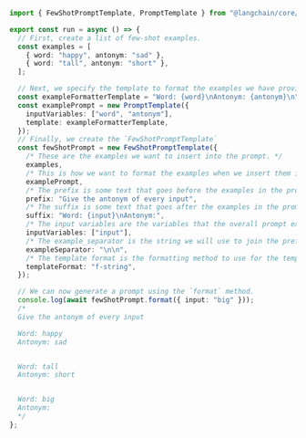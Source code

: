 ```typescript
import { FewShotPromptTemplate, PromptTemplate } from "@langchain/core/prompts";

export const run = async () => {
  // First, create a list of few-shot examples.
  const examples = [
    { word: "happy", antonym: "sad" },
    { word: "tall", antonym: "short" },
  ];

  // Next, we specify the template to format the examples we have provided.
  const exampleFormatterTemplate = "Word: {word}\nAntonym: {antonym}\n";
  const examplePrompt = new PromptTemplate({
    inputVariables: ["word", "antonym"],
    template: exampleFormatterTemplate,
  });
  // Finally, we create the `FewShotPromptTemplate`
  const fewShotPrompt = new FewShotPromptTemplate({
    /* These are the examples we want to insert into the prompt. */
    examples,
    /* This is how we want to format the examples when we insert them into the prompt. */
    examplePrompt,
    /* The prefix is some text that goes before the examples in the prompt. Usually, this consists of instructions. */
    prefix: "Give the antonym of every input",
    /* The suffix is some text that goes after the examples in the prompt. Usually, this is where the user input will go */
    suffix: "Word: {input}\nAntonym:",
    /* The input variables are the variables that the overall prompt expects. */
    inputVariables: ["input"],
    /* The example_separator is the string we will use to join the prefix, examples, and suffix together with. */
    exampleSeparator: "\n\n",
    /* The template format is the formatting method to use for the template. Should usually be f-string. */
    templateFormat: "f-string",
  });

  // We can now generate a prompt using the `format` method.
  console.log(await fewShotPrompt.format({ input: "big" }));
  /*
  Give the antonym of every input

  Word: happy
  Antonym: sad


  Word: tall
  Antonym: short


  Word: big
  Antonym:
  */
};
```